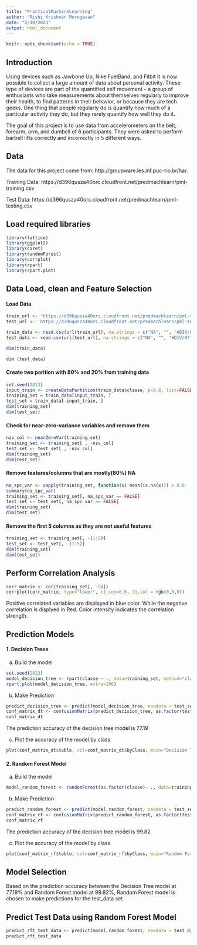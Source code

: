```yaml
---
title: "PracticalMachineLearning"
author: "Rishi Krishnan Murugesan"
date: "2/10/2023"
output: html_document
---
```


```r
knitr::opts_chunk$set(echo = TRUE)
```

## Introduction

Using devices such as Jawbone Up, Nike FuelBand, and Fitbit it is now possible to collect a large amount of data about personal activity. These type of devices are part of the quantified self movement – a group of enthusiasts who take measurements about themselves regularly to improve their health, to find patterns in their behavior, or because they are tech geeks. One thing that people regularly do is quantify how much of a particular activity they do, but they rarely quantify how well they do it. 

The goal of this project is to use data from accelerometers on the belt, forearm, arm, and dumbell of 6 participants. They were asked to perform barbell lifts correctly and incorrectly in 5 different ways. 

## Data

The data for this project come from: http://groupware.les.inf.puc-rio.br/har.

Training Data: https://d396qusza40orc.cloudfront.net/predmachlearn/pml-training.csv

Test Data: https://d396qusza40orc.cloudfront.net/predmachlearn/pml-testing.csv

## Load required libraries

```r
library(lattice)
library(ggplot2)
library(caret)
library(randomForest)
library(corrplot)
library(rpart)
library(rpart.plot)
```

## Data Load, clean and Feature Selection 

#### Load Data

```r
train_url <- 'https://d396qusza40orc.cloudfront.net/predmachlearn/pml-training.csv'
test_url <- 'https://d396qusza40orc.cloudfront.net/predmachlearn/pml-testing.csv'

train_data <- read.csv(url(train_url), na.strings = c("NA", "", "#DIV/0!"))
test_data <- read.csv(url(test_url), na.strings = c("NA", "", "#DIV/0!"))

dim(train_data)

dim (test_data)
```

#### Create two parition with 80% and 20% from training data

```r
set.seed(2023)
input_train <- createDataPartition(train_data$classe, p=0.8, list=FALSE)
training_set = train_data[input_train, ]
test_set = train_data[-input_train, ]
dim(training_set)
dim(test_set)
```

#### Check for near-zero-variance variables and remove them

```r
nzv_col <- nearZeroVar(training_set)
training_set <- training_set[ , -nzv_col]
test_set <- test_set[ , -nzv_col]
dim(training_set)
dim(test_set)
```

#### Remove features/columns that are mostly(80%) NA

```r
na_spc_var <- sapply(training_set, function(x) mean(is.na(x))) > 0.8
summary(na_spc_var)
training_set <- training_set[, na_spc_var == FALSE]
test_set <- test_set[, na_spc_var == FALSE]
dim(training_set)
dim(test_set)
```

#### Remove the first 5 columns as they are not useful features

```r
training_set <- training_set[, -(1:5)]
test_set <- test_set[, -(1:5)]
dim(training_set)
dim(test_set)
```

## Perform Correlation Analysis
```r
corr_matrix <- cor(training_set[, -54])
corrplot(corr_matrix, type="lower", t1.cex=0.6, t1.col = rgb(0,0,0))
```

Positive correlated variables are displayed in blue color. While the negative correlation is displyed in Red.
Color intensity indicates the correlation strength.

## Prediction Models

#### 1. Decision Trees

a. Build the model

```r
set.seed(2023)
model_decision_tree <- rpart(classe ~ ., data=training_set, method="class")
rpart.plot(model_decision_tree, extra=106)
```

b. Make Prediction

```r
predict_decision_tree <- predict(model_decision_tree, newdata = test_set, type="class")
conf_matrix_dt <- confusionMatrix(predict_decision_tree, as.factor(test_set$classe))
conf_matrix_dt
```

The prediction accuracy of the decision tree model is 77.19

c. Plot the accuracy of the model by class

```r
plot(conf_matrix_dt$table, col=conf_matrix_dt$byClass, main="Decision Tree Prediction By Class")
```

#### 2. Random Forest Model

a. Build the model

```r
model_random_forest <- randomForest(as.factor(classe)~ ., data=training_set, importance=TRUE, ntrees=20)
```
b. Make Prediction

```r
predict_random_forest <- predict(model_random_forest, newdata = test_set, type="class")
conf_matrix_rf <- confusionMatrix(predict_random_forest, as.factor(test_set$classe))
conf_matrix_rf
```

The prediction accuracy of the decision tree model is 99.82

c. Plot the accuracy of the model by class

```r
plot(conf_matrix_rf$table, col=conf_matrix_rf$byClass, main="Random Forest Prediction By Class")
```


## Model Selection

Based on the prediction accuracy between the Decision Tree model at 77.19% and Random Forest model at 99.82%, Random Forest model is chosen to make predictions for the test_data set. 

## Predict Test Data using Random Forest Model

```r
predict_rft_test_data <- predict(model_random_forest, newdata = test_data, type="class")
predict_rft_test_data
```